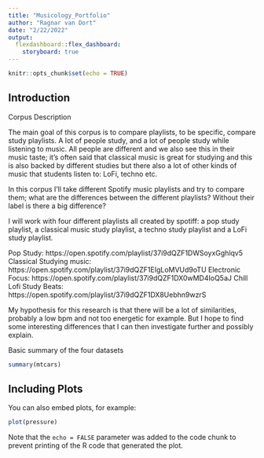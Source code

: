 ```yaml
---
title: "Musicology_Portfolio"
author: "Ragnar van Dort"
date: "2/22/2022"
output: 
  flexdashboard::flex_dashboard:
    storyboard: true
---
```


```r
knitr::opts_chunk$set(echo = TRUE)

```

## Introduction

Corpus Description

The main goal of this corpus is to compare playlists, to be specific, compare study playlists. A lot of people study, and a lot of people study while listening to music. All people are different and we also see this in their music taste; it's often said that classical music is great for studying and this is also backed by different studies but there also a lot of other kinds of music that students listen to: LoFi, techno etc.

In this corpus I’ll take different Spotify music playlists and try to compare them; what are the differences between the different playlists? Without their label is there a big difference?

I will work with four different playlists all created by spotiff: a pop study playlist, a classical music study playlist, a techno study playlist and a LoFi study playlist.

Pop Study: https://open.spotify.com/playlist/37i9dQZF1DWSoyxGghlqv5 
Classical Studying music: https://open.spotify.com/playlist/37i9dQZF1EIgLoMVUd9oTU 
Electronic Focus: https://open.spotify.com/playlist/37i9dQZF1DX0wMD4IoQ5aJ 
Chill Lofi Study Beats: https://open.spotify.com/playlist/37i9dQZF1DX8Uebhn9wzrS

My hypothesis for this research is that there will be a lot of similarities, probably a low bpm and not too energetic for example. But I hope to find some interesting differences that I can then investigate further and possibly explain.

Basic summary of the four datasets

```r
summary(mtcars)
```

## Including Plots

You can also embed plots, for example:

```r
plot(pressure)
```

Note that the `echo = FALSE` parameter was added to the code chunk to prevent printing of the R code that generated the plot.
